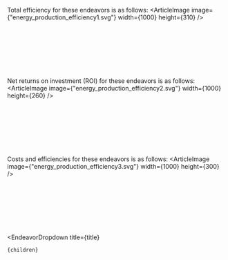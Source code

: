 

Total efficiency for these endeavors is as follows:
<ArticleImage image={"energy_production_efficiency1.svg"} width={1000} height={310} />

<br></br><br></br><br></br>

Net returns on investment (ROI) for these endeavors is as follows:
<ArticleImage image={"energy_production_efficiency2.svg"} width={1000} height={260} />

<br></br><br></br><br></br>

Costs and efficiencies for these endeavors is as follows:
<ArticleImage image={"energy_production_efficiency3.svg"} width={1000} height={300} />

<br></br><br></br><br></br>

  <EndeavorDropdown 
    title={title} 
  >
    {children}
  </EndeavorDropdown>